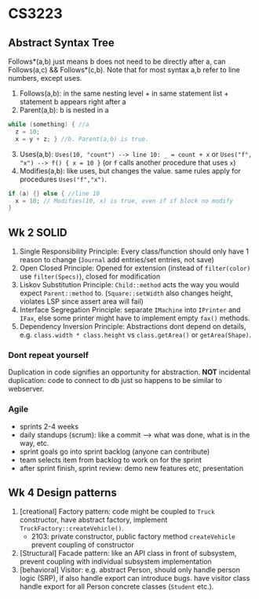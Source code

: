 # CS3223

## Abstract Syntax Tree

Follows*(a,b) just means b does not need to be directly after a, can Follows(a,c) && Follows*(c,b).
Note that for most syntax a,b refer to line numbers, except uses.

1. Follows(a,b): in the same nesting level + in same statement list + statement b appears right after a
2. Parent(a,b): b is nested in a
  ```c
  while (something) { //a
    z = 10;
    x = y + z; } //b. Parent(a,b) is true.
  ```
3. Uses(a,b): `Uses(10, "count") --> line 10: _ = count + x` or `Uses("f", "x") --> f() { x = 10 }` (or `f` calls another procedure that uses `x`)
4. Modifies(a,b): like uses, but changes the value. same rules apply for procedures `Uses("f","x")`.
  ```c
  if (a) {} else { //line 10
    x = 10; // Modifies(10, x) is true, even if if block no modify
  }
  ```

## Wk 2 SOLID

1. Single Responsibility Principle: Every class/function should only have 1 reason to change (`Journal` add entries/set entries, not save)
2. Open Closed Principle: Opened for extension (instead of `filter(color)` use `filter(Specs)`), closed for modification
3. Liskov Substitution Principle: `Child::method` acts the way you would expect `Parent::method` to. (`Square::setWidth` also changes height, violates LSP since assert area will fail)
4. Interface Segregation Principle: separate `IMachine` into `IPrinter` and `IFax`, else some printer might have to implement empty `fax()` methods.
5. Dependency Inversion Principle: Abstractions dont depend on details, e.g. `class.width * class.height` vs `class.getArea()` or `getArea(Shape)`.

### Dont repeat yourself
Duplication in code signifies an opportunity for abstraction. **NOT** incidental duplication: code to connect to db just so happens to be similar to webserver.

### Agile
- sprints 2-4 weeks
- daily standups (scrum): like a commit --> what was done, what is in the way, etc.
- sprint goals go into sprint backlog (anyone can contribute)
- team selects item from backlog to work on for the sprint
- after sprint finish, sprint review: demo new features etc, presentation

## Wk 4 Design patterns

1. [creational] Factory pattern: code might be coupled to `Truck` constructor, have abstract factory, implement `TruckFactory::createVehicle()`.
    - 2103: private constructor, public factory method `createVehicle` prevent coupling of constructor
2. [Structural] Facade pattern: like an API class in front of subsystem, prevent coupling with individual subsystem implementation
3. [behavioral] Visitor: e.g. abstract Person, should only handle person logic (SRP), if also handle export can introduce bugs. 
    have visitor class handle export for all Person concrete classes (`Student` etc.).
